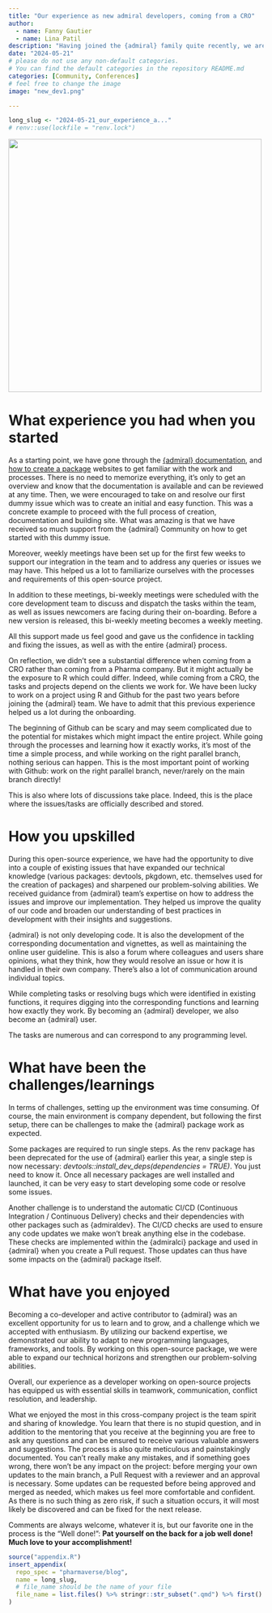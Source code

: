 ```yaml
---
title: "Our experience as new admiral developers, coming from a CRO"
author:
  - name: Fanny Gautier
  - name: Lina Patil
description: "Having joined the {admiral} family quite recently, we are very excited to share with you our first steps and thoughts in this new adventure"
date: "2024-05-21"
# please do not use any non-default categories.
# You can find the default categories in the repository README.md
categories: [Community, Conferences]
# feel free to change the image
image: "new_dev1.png"

---
```


<!--------------- typical setup ----------------->

```r
long_slug <- "2024-05-21_our_experience_a..."
# renv::use(lockfile = "renv.lock")
```

<!--------------- post begins here ----------------->
![](new_dev2.png){fig-align="center" width="500"}

# What experience you had when you started 

As a starting point, we have gone through the [{admiral} documentation](https://pharmaverse.github.io/admiraldev/articles/programming_strategy.html), and [how to create a package](https://r-pkgs.org/) websites to get familiar with the work and processes. There is no need to memorize everything, it’s only to get an overview and know that the documentation is available and can be reviewed at any time. Then, we were encouraged to take on and resolve our first dummy issue which was to create an initial and easy function. This was a concrete example to proceed with the full process of creation, documentation and building site. What was amazing is that we have received so much support from the {admiral} Community on how to get started with this dummy issue.  

Moreover, weekly meetings have been set up for the first few weeks to support our integration in the team and to address any queries or issues we may have. This helped us a lot to familiarize ourselves with the processes and requirements of this open-source project. 

In addition to these meetings, bi-weekly meetings were scheduled with the core development team to discuss and dispatch the tasks within the team, as well as issues newcomers are facing during their on-boarding. Before a new version is released, this bi-weekly meeting becomes a weekly meeting. 

All this support made us feel good and gave us the confidence in tackling and fixing the issues, as well as with the entire {admiral} process. 

On reflection, we didn’t see a substantial difference when coming from a CRO rather than coming from a Pharma company. But it might actually be the exposure to R which could differ. Indeed, while coming from a CRO, the tasks and projects depend on the clients we work for. We have been lucky to work on a project using R and Github for the past two years before joining the {admiral} team. We have to admit that this previous experience helped us a lot during the onboarding. 

The beginning of Github can be scary and may seem complicated due to the potential for mistakes which might impact the entire project. While going through the processes and learning how it exactly works, it’s most of the time a simple process, and while working on the right parallel branch, nothing serious can happen. This is the most important point of working with Github: work on the right parallel branch, never/rarely on the main branch directly! 

This is also where lots of discussions take place. Indeed, this is the place where the issues/tasks are officially described and stored.  

# How you upskilled 

During this open-source experience, we have had the opportunity to dive into a couple of existing issues that have expanded our technical knowledge (various packages: devtools, pkgdown, etc. themselves used for the creation of packages) and sharpened our problem-solving abilities. We received guidance from {admiral} team’s expertise on how to address the issues and improve our implementation. They helped us improve the quality of our code and broaden our understanding of best practices in development with their insights and suggestions.  

{admiral} is not only developing code. It is also the development of the corresponding documentation and vignettes, as well as maintaining the online user guideline. This is also a forum where colleagues and users share opinions, what they think, how they would resolve an issue or how it is handled in their own company. There’s also a lot of communication around individual topics. 

While completing tasks or resolving bugs which were identified in existing functions, it requires digging into the corresponding functions and learning how exactly they work. By becoming an {admiral} developer, we also become an {admiral} user. 

The tasks are numerous and can correspond to any programming level. 

# What have been the challenges/learnings 

In terms of challenges, setting up the environment was time consuming. Of course, the main environment is company dependent, but following the first setup, there can be challenges to make the {admiral} package work as expected.  

Some packages are required to run single steps. As the renv package has been deprecated for the use of {admiral} earlier this year, a single step is now necessary: *devtools::install_dev_deps(dependencies = TRUE)*. You just need to know it. Once all necessary packages are well installed and launched, it can be very easy to start developing some code or resolve some issues. 

Another challenge is to understand the automatic CI/CD (Continuous Integration / Continuous Delivery) checks and their dependencies with other packages such as {admiraldev}. The CI/CD checks are used to ensure any code updates we make won't break anything else in the codebase. These checks are implemented within the {admiralci} package and used in {admiral} when you create a Pull request. Those updates can thus have some impacts on the {admiral} package itself. 

# What have you enjoyed 

Becoming a co-developer and active contributor to {admiral} was an excellent opportunity for us to learn and to grow, and a challenge which we accepted with enthusiasm. By utilizing our backend expertise, we demonstrated our ability to adapt to new programming languages, frameworks, and tools. By working on this open-source package, we were able to expand our technical horizons and strengthen our problem-solving abilities. 

Overall, our experience as a developer working on open-source projects has equipped us with essential skills in teamwork, communication, conflict resolution, and leadership. 

What we enjoyed the most in this cross-company project is the team spirit and sharing of knowledge. You learn that there is no stupid question, and in addition to the mentoring that you receive at the beginning you are free to ask any questions and can be ensured to receive various valuable answers and suggestions. The process is also quite meticulous and painstakingly documented. You can’t really make any mistakes, and if something goes wrong, there won’t be any impact on the project: before merging your own updates to the main branch, a Pull Request with a reviewer and an approval is necessary. Some updates can be requested before being approved and merged as needed, which makes us feel more comfortable and confident.  
As there is no such thing as zero risk, if such a situation occurs, it will most likely be discovered and can be fixed for the next release. 

Comments are always welcome, whatever it is, but our favorite one in the process is the "Well done!": __Pat yourself on the back for a job well done! Much love to your accomplishment!__ 

 



<!--------------- appendices go here ----------------->

```r
source("appendix.R")
insert_appendix(
  repo_spec = "pharmaverse/blog",
  name = long_slug,
  # file_name should be the name of your file
  file_name = list.files() %>% stringr::str_subset(".qmd") %>% first()
)
```
